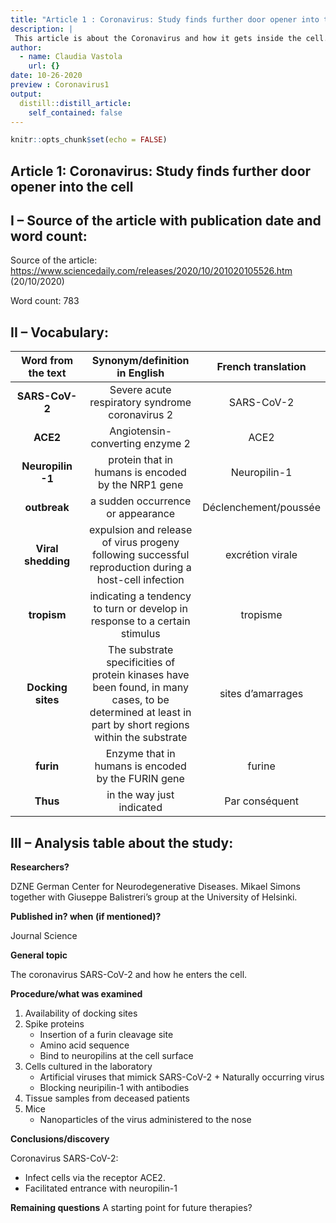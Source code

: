 ```yaml
---
title: "Article 1 : Coronavirus: Study finds further door opener into the cell"
description: |
 This article is about the Coronavirus and how it gets inside the cell.
author:
  - name: Claudia Vastola
    url: {}
date: 10-26-2020
preview : Coronavirus1
output:
  distill::distill_article:
    self_contained: false
---
```


```r
knitr::opts_chunk$set(echo = FALSE)
```


## Article 1: Coronavirus: Study finds further door opener into the cell


## I – Source of the article with publication date and word count:


Source of the article:  <https://www.sciencedaily.com/releases/2020/10/201020105526.htm> 
(20/10/2020)


Word count: 783

## II – Vocabulary: 


| Word from the text | Synonym/definition in English | French translation | 
|:----------:|:-------------:|:------:|
| **SARS-CoV-2** | Severe acute respiratory syndrome coronavirus 2 | SARS-CoV-2 |
| **ACE2** | Angiotensin-converting enzyme 2 | ACE2 |
| **Neuropilin -1** | protein that in humans is encoded by the NRP1 gene | Neuropilin-1 |
| **outbreak** | a sudden occurrence or appearance | Déclenchement/poussée |
| **Viral shedding** | expulsion and release of virus progeny following successful reproduction during a host-cell infection | excrétion virale |
| **tropism** | indicating a tendency to turn or develop in response to a certain stimulus | tropisme |
| **Docking sites** | The substrate specificities of protein kinases have been found, in many cases, to be determined at least in part by short regions within the substrate | sites d'amarrages |
| **furin** | Enzyme that in humans is encoded by the FURIN gene | furine |
| **Thus** | in the way just indicated | Par conséquent |


## III – Analysis table about the study:


**Researchers?** 

DZNE German Center for Neurodegenerative Diseases. Mikael Simons together with Giuseppe Balistreri's group at the University of Helsinki.


**Published in? when (if mentioned)?**  


Journal Science 


**General topic**  

The coronavirus SARS-CoV-2 and how he enters the cell. 


**Procedure/what was examined** 


1. Availability of docking sites 
2. Spike proteins 
    * Insertion of a furin cleavage site
    * Amino acid sequence
    * Bind to neuropilins at the cell surface 
3. Cells cultured in the laboratory
    * Artificial viruses that mimick SARS-CoV-2 + Naturally occurring virus
    * Blocking neuripilin-1 with antibodies 
4. Tissue samples from deceased patients 
5. Mice
    * Nanoparticles of the virus administered to the nose
    
    
**Conclusions/discovery**   

Coronavirus SARS-CoV-2:


- Infect cells via the receptor ACE2.
- Facilitated entrance with neuropilin-1 
    
    
**Remaining questions**  A starting point for future therapies? 


